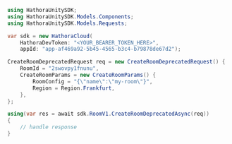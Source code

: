 ```csharp CreateRoomDeprecated.cs
using HathoraUnitySDK;
using HathoraUnitySDK.Models.Components;
using HathoraUnitySDK.Models.Requests;

var sdk = new HathoraCloud(
    HathoraDevToken: "<YOUR_BEARER_TOKEN_HERE>",
    appId: "app-af469a92-5b45-4565-b3c4-b79878de67d2");

CreateRoomDeprecatedRequest req = new CreateRoomDeprecatedRequest() {
    RoomId = "2swovpy1fnunu",
    CreateRoomParams = new CreateRoomParams() {
        RoomConfig = "{\"name\":\"my-room\"}",
        Region = Region.Frankfurt,
    },
};

using(var res = await sdk.RoomV1.CreateRoomDeprecatedAsync(req))
{
    // handle response
}
```
